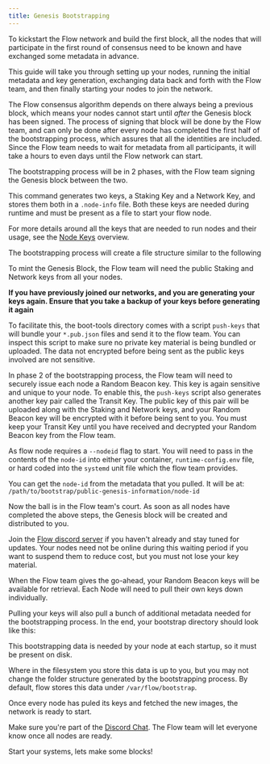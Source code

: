 ```yaml
---
title: Genesis Bootstrapping
---
```


<!--
[block:callout]
{
"type": "warning",
"title": "Genesis Only",
"body": "All nodes joining the network in May are required to go through this process as part of the Genesis Bootstraping."
}
[/block]

[block:api-header]
{
"title": "Overview"
}
[/block] -->

To kickstart the Flow network and build the first block, all the nodes that will participate in the first round of consensus need to be known and have exchanged some metadata in advance.

This guide will take you through setting up your nodes, running the initial metadata and key generation, exchanging data back and forth with the Flow team, and then finally starting your nodes to join the network.

<!-- [block:api-header]
{
"title": "Before You Begin"
}
[/block] -->

The Flow consensus algorithm depends on there always being a previous block, which means your nodes cannot start until _after_ the Genesis block has been signed. The process of signing that block will be done by the Flow team, and can only be done after every node has completed the first half of the bootstrapping process, which assures that all the identities are included. Since the Flow team needs to wait for metadata from all participants, it will take a hours to even days until the Flow network can start.

The bootstrapping process will be in 2 phases, with the Flow team signing the Genesis block between the two.

<!-- [block:callout]
{
"type": "info",
"title": "Understanding Keys",
"body": "The bootstrapping process deals with a number of different keys. Make sure you understand their usage and terminology by reviewing the [Node Keys Guide](doc:node-keys)."
}
[/block]

[block:api-header]
{
"title": "Download the Bootstrapping Toolkit"
}
[/block]
Both phases of the bootstrapping are automated with scripts. Pull a copy onto each of your nodes and extract it.
[block:code]
{
"codes": [
{
"code": "~ $ curl -sL -O storage.googleapis.com/flow-genesis-bootstrap/boot-tools.tar\n~ $ tar -xvf boot-tools.tar",
"language": "shell",
"name": "Pull boot-tools"
}
]
}
[/block]

[block:api-header]
{
"title": "Generate Your Node Keys"
}
[/block]
Start the boostrapping process by generating your Staking Key and Networking Key. Use your Node Address that you generated in [Setting Up a Node](doc:setting-up-a-node) in the `--address` flag, and the node role.
[block:callout]
{
"type": "warning",
"title": "Node Address",
"body": "Your Node Address must be a publicly routable IPv4 address or valid DNS name that points to your node. This is how other nodes in the network will communicate with you."
}
[/block]

[block:code]
{
"codes": [
{
"code": "~ $ mkdir ./bootstrap\n~ $ ./boot-tools/bootstrap key --address \"${YOUR_NODE_ADDRESS}:3569\" --role ${YOUR_NODE_ROLE} -o ./bootstrap",
"language": "shell",
"name": "Generate bootstrap keys"
}
]
}
[/block]

[block:callout]
{
"type": "info",
"title": "BYO Entropy",
"body": "By default, the bootstrap script uses the kernel entropy source, either via a `getrandom` syscall or `/dev/urandom`. If you have a more secure source of entropy, like a hardware device, you can specify `--staking-seed` and `--networking-seed`, to provide your own seeds.\n\nRun the `bootstrap` command with no flags to print usage information."
}
[/block]

[block:callout]
{
"type": "danger",
"title": "Protect your keys!",
"body": "The key pairs generated in the bootstrapping process are extremely sensitive and must be managed securely. This guide does not deal with storing the keys in a secure backup or controlling access, as the right approach to this will vary user to user, but it is something you must consider.\nPrivate keys are suffixed with `.priv.json`, their public counterparts are not sensitive and can be shared freely."
}
[/block] -->

This command generates two keys, a Staking Key and a Network Key, and stores them both in a `.node-info` file. Both these keys are needed during runtime and must be present as a file to start your flow node.

For more details around all the keys that are needed to run nodes and their usage, see the [Node Keys](doc:node-keys) overview.

The bootstrapping process will create a file structure similar to the following

<!-- [block:code]
{
"codes": [
{
"code": "~\n└──bootstrap\n    ├──{id}.node-info.priv.json\n    └──{id}.node-info.pub.json",
"language": "text",
"name": "bootstrap directory"
}
]
}
[/block]

[block:api-header]
{
"title": "Upload Public Keys"
}
[/block] -->

To mint the Genesis Block, the Flow team will need the public Staking and Network keys from all your nodes.

**If you have previously joined our networks, and you are generating your keys again. Ensure that you take a backup of your keys before generating it again**

To facilitate this, the boot-tools directory comes with a script `push-keys` that will bundle your `*.pub.json` files and send it to the flow team. You can inspect this script to make sure no private key material is being bundled or uploaded. The data not encrypted before being sent as the public keys involved are not sensitive.

In phase 2 of the bootstrapping process, the Flow team will need to securely issue each node a Random Beacon key. This key is again sensitive and unique to your node. To enable this, the `push-keys` script also generates another key pair called the Transit Key. The public key of this pair will be uploaded along with the Staking and Network keys, and your Random Beacon key will be encrypted with it before being sent to you. You must keep your Transit Key until you have received and decrypted your Random Beacon key from the Flow team.

<!-- [block:callout]
{
"type": "warning",
"title": "Token Needed",
"body": "The transit script here need a `-t` token parameter flag. This token will have been provided to you by the Flow team out of band. Reach out to your contact if you don't have your token."
}
[/block] -->

<!-- [block:code]
{
"codes": [
{
"code": "# If you joined our network previously, make sure to take a backup!\ncp /path/to/bootstrap /path/to/bootstrap.bak\n$ ./boot-tools/transit -push -d ./bootstrap -t ${TOKEN} -role ${YOUR_NODE_ROLE}\nRunning push\nGenerating keypair\nUploading ...\nUploaded 400 bytes",
"language": "shell",
"name": "Upload public keys"
}
]
}
[/block] -->

<!-- [block:callout]
{
"type": "danger",
"title": "One and Done!",
"body": "Once you've run the bootstrap and are confident in your setup, run the transit push command only once. If you bootstrap again and transit push again with a new node ID, it will count against your quota of Nodes. Exceeding your quota will result in a long back and forth with the Flow team to see which node is the extra one."
}
[/block]

[block:api-header]
{
"title": "Update Node Config"
}
[/block] -->

As flow node requires a `--nodeid` flag to start. You will need to pass in the contents of the `node-id` into either your container, `runtime-config.env` file, or hard coded into the `systemd` unit file which the flow team provides.

You can get the `node-id` from the metadata that you pulled. It will be at: `/path/to/bootstrap/public-genesis-information/node-id`

<!-- [block:api-header]
{
"title": "Wait"
}
[/block] -->

Now the ball is in the Flow team's court. As soon as all nodes have completed the above steps, the Genesis block will be created and distributed to you.

Join the [Flow discord server](https://chat.onflow.org) if you haven't already and stay tuned for updates. Your nodes need not be online during this waiting period if you want to suspend them to reduce cost, but you must not lose your key material.

<!-- [block:callout]
{
"type": "info",
"title": "A Note on Staking",
"body": "For the Genesis Block, your nodes will start pre-staked, which means no action on your part is needed to get your nodes staked.\n\nFor more details on staking check the guide on [Staking and Rewards](doc:staking-and-rewards)."
}
[/block]

[block:api-header]
{
"title": "Receive Your Random Beacon Keys"
}
[/block] -->

When the Flow team gives the go-ahead, your Random Beacon keys will be available for retrieval. Each Node will need to pull their own keys down individually.

<!-- [block:code]
{
"codes": [
{
"code": "~ $ ./boot-tools/transit -pull -d ./bootstrap -t ${TOKEN} -role ${YOUR_NODE_ROLE}\nFetching keys for node ID FEF5CCFD-DC66-4EF6-8ADB-C93D9B6AE5A4\nDecrypting Keys\nKeys available",
"language": "shell",
"name": "Pull beacon keys"
}
]
}
[/block] -->

Pulling your keys will also pull a bunch of additional metadata needed for the bootstrapping process.
In the end, your bootstrap directory should look like this:

<!-- [block:code]
{
"codes": [
{
"code": "~\nbootstrap/\n├── private-genesis-information\n│ └── private-node-info_{node id}\n│ ├── node-info.priv.json\n│ └── random-beacon.priv.json\n├── public-genesis-information\n│ ├── dkg-data.pub.json\n│ ├── genesis-block.json\n│ ├── genesis-cluster-block.{cid}.json\n│ ├── genesis-cluster-block.{cid}.json\n│ ├── genesis-cluster-qc.{cid}.json\n│ ├── genesis-cluster-qc.{cid}.json\n│ ├── genesis-commit.json\n│ ├── genesis-qc.json\n│ ├── node-id\n│ ├── node-info.pub.{node id}.json\n│ └── node-infos.pub.json\n├── <additional files...>",
"language": "text",
"name": "bootstrap directory"
}
]
}
[/block]

[block:callout]
{
"type": "info",
"title": "Why are we generating the beacon keys for you?",
"body": "Unlike staking and account keys, the beacon keys are not randomly generated, and depend on inputs from all consensus nodes on the network. In typical Flow network operation, these keys will be dynamically generated on demand by the consensus nodes communicating. However for genesis, as the consensus nodes aren't communicating yet, the Flow team will generate and distribute them to kickstart the process."
}
[/block]

[block:api-header]
{
"title": "Move Genesis Data"
}
[/block] -->

This bootstrapping data is needed by your node at each startup, so it must be present on disk.

Where in the filesystem you store this data is up to you, but you may not change the folder structure generated by the bootstrapping process. By default, flow stores this data under `/var/flow/bootstrap`.

<!-- [block:api-header]
{
"title": "New Images"
}
[/block]
Once the Genesis block has been minted, it will be included into the official container images so that it's available to all nodes. Pull the new images, which should now be version `v1.0.0`.
[block:api-header]
{
"title": "Start Your Nodes"
}
[/block] -->

Once every node has puled its keys and fetched the new images, the network is ready to start.

Make sure you're part of the [Discord Chat](https://chat.onflow.org). The Flow team will let everyone know once all nodes are ready.

Start your systems, lets make some blocks!
